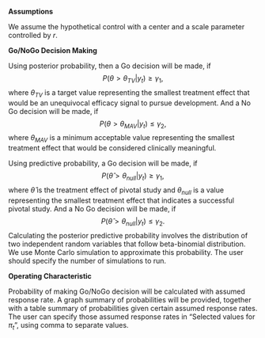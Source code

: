 **Assumptions**

We assume the hypothetical control with a center and a scale parameter controlled by $r$.

**Go/NoGo Decision Making**

Using posterior probability, then a Go decision will be made, if 
$$P(\theta>\theta_{TV}|y_t) \geq \gamma_1,$$
where $\theta_{TV}$ is a target value representing the smallest treatment effect that would be an unequivocal efficacy signal to pursue development.
And a No Go decision will be made, if
$$P(\theta>\theta_{MAV}|y_t) \leq \gamma_2,$$
where $\theta_{MAV}$ is a minimum acceptable value representing the smallest treatment effect that would be considered clinically meaningful.

Using predictive probability, a Go decision will be made, if
$$P(\hat \theta>\theta_{null}|y_t) \geq \gamma_1,$$
where $\hat\theta$ is the treatment effect of pivotal study and $\theta_{null}$ is a value representing the smallest treatment effect that indicates a successful pivotal study.
And a No Go decision will be made, if
$$P(\hat \theta>\theta_{null}|y_t) \leq \gamma_2.$$
Calculating the posterior predictive probability involves the distribution of two independent random variables that follow beta-binomial distribution.
We use Monte Carlo simulation to approximate this probability.
The user should specify the number of simulations to run.

**Operating Characteristic**

Probability of making Go/NoGo decision will be calculated with assumed response rate.
A graph summary of probabilities will be provided, together with a table summary of probabilities given certain assumed response rates.
The user can specify those assumed response rates in "Selected values for $\pi_t$", using comma to separate values.